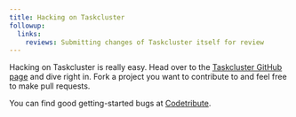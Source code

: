 ```yaml
---
title: Hacking on Taskcluster
followup:
  links:
    reviews: Submitting changes of Taskcluster itself for review
---
```


Hacking on Taskcluster is really easy. Head over to the [Taskcluster GitHub
page](https://github.com/taskcluster) and dive right in. Fork a project you
want to contribute to and feel free to make pull requests.

You can find good getting-started bugs at [Codetribute](https://codetribute.mozilla.org/projects/taskcluster).
